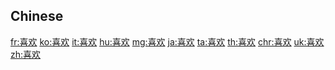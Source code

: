 {{also|喜歡}}
==Chinese==
{{zh-see|喜歡}}

[[fr:喜欢]]
[[ko:喜欢]]
[[it:喜欢]]
[[hu:喜欢]]
[[mg:喜欢]]
[[ja:喜欢]]
[[ta:喜欢]]
[[th:喜欢]]
[[chr:喜欢]]
[[uk:喜欢]]
[[zh:喜欢]]
